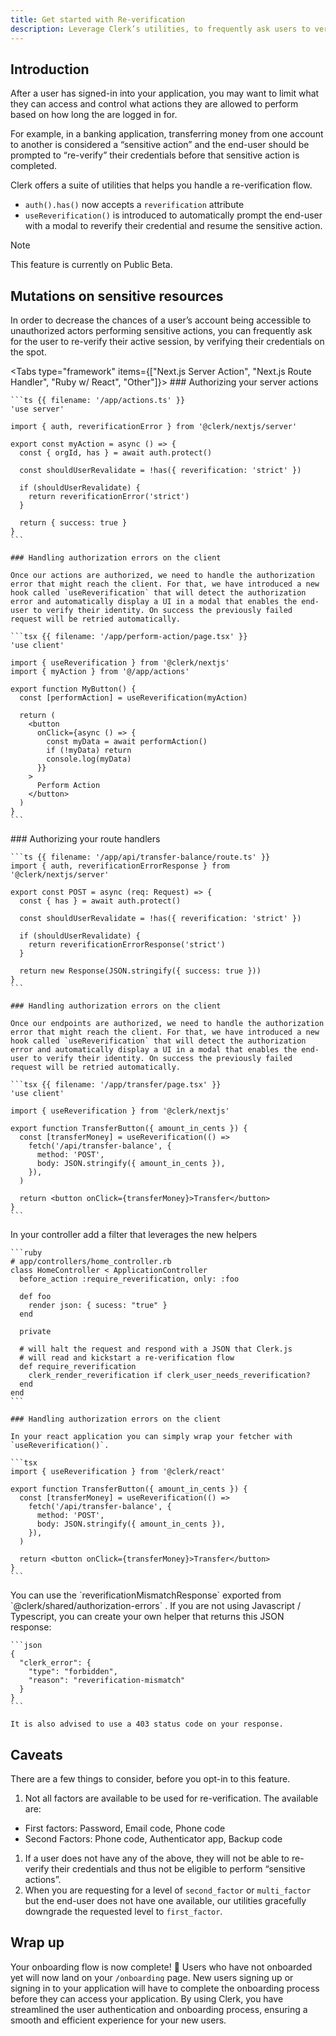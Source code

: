 ```yaml
---
title: Get started with Re-verification
description: Leverage Clerk’s utilities, to frequently ask users to verify their identity before sensitive actions are performed.
---
```


## Introduction

After a user has signed-in into your application, you may want to limit what they can access and control what actions they are allowed to perform based on how long the are logged in for.

For example, in a banking application, transferring money from one account to another is considered a “sensitive action” and the end-user should be prompted to “re-verify” their credentials before that sensitive action is completed.

Clerk offers a suite of utilities that helps you handle a re-verification flow.

- `auth().has()` now accepts a `reverification` attribute
- `useReverification()` is introduced to automatically prompt the end-user with a modal to reverify their credential and resume the sensitive action.

> [!NOTE]
> This feature is currently on Public Beta.

## Mutations on sensitive resources

In order to decrease the chances of a user’s account being accessible to unauthorized actors performing sensitive actions, you can frequently ask for the user to re-verify their active session, by verifying their credentials on the spot.

<Tabs type="framework" items={["Next.js Server Action", "Next.js Route Handler", "Ruby w/ React", "Other"]}>
  <Tab>
    ### Authorizing your server actions

    ```ts {{ filename: '/app/actions.ts' }}
    'use server'

    import { auth, reverificationError } from '@clerk/nextjs/server'

    export const myAction = async () => {
      const { orgId, has } = await auth.protect()

      const shouldUserRevalidate = !has({ reverification: 'strict' })

      if (shouldUserRevalidate) {
        return reverificationError('strict')
      }

      return { success: true }
    }
    ```

    ### Handling authorization errors on the client

    Once our actions are authorized, we need to handle the authorization error that might reach the client. For that, we have introduced a new hook called `useReverification` that will detect the authorization error and automatically display a UI in a modal that enables the end-user to verify their identity. On success the previously failed request will be retried automatically.

    ```tsx {{ filename: '/app/perform-action/page.tsx' }}
    'use client'

    import { useReverification } from '@clerk/nextjs'
    import { myAction } from '@/app/actions'

    export function MyButton() {
      const [performAction] = useReverification(myAction)

      return (
        <button
          onClick={async () => {
            const myData = await performAction()
            if (!myData) return
            console.log(myData)
          }}
        >
          Perform Action
        </button>
      )
    }
    ```
  </Tab>

  <Tab>
    ### Authorizing your route handlers

    ```ts {{ filename: '/app/api/transfer-balance/route.ts' }}
    import { auth, reverificationErrorResponse } from '@clerk/nextjs/server'

    export const POST = async (req: Request) => {
      const { has } = await auth.protect()

      const shouldUserRevalidate = !has({ reverification: 'strict' })

      if (shouldUserRevalidate) {
        return reverificationErrorResponse('strict')
      }

      return new Response(JSON.stringify({ success: true }))
    }
    ```

    ### Handling authorization errors on the client

    Once our endpoints are authorized, we need to handle the authorization error that might reach the client. For that, we have introduced a new hook called `useReverification` that will detect the authorization error and automatically display a UI in a modal that enables the end-user to verify their identity. On success the previously failed request will be retried automatically.

    ```tsx {{ filename: '/app/transfer/page.tsx' }}
    'use client'

    import { useReverification } from '@clerk/nextjs'

    export function TransferButton({ amount_in_cents }) {
      const [transferMoney] = useReverification(() =>
        fetch('/api/transfer-balance', {
          method: 'POST',
          body: JSON.stringify({ amount_in_cents }),
        }),
      )

      return <button onClick={transferMoney}>Transfer</button>
    }
    ```
  </Tab>

  <Tab>
    In your controller add a filter that leverages the new helpers

    ```ruby
    # app/controllers/home_controller.rb
    class HomeController < ApplicationController
      before_action :require_reverification, only: :foo

      def foo
        render json: { sucess: "true" }
      end

      private
      
      # will halt the request and respond with a JSON that Clerk.js
      # will read and kickstart a re-verification flow 
      def require_reverification
        clerk_render_reverification if clerk_user_needs_reverification?
      end
    end
    ```

    ### Handling authorization errors on the client

    In your react application you can simply wrap your fetcher with `useReverification()`.

    ```tsx
    import { useReverification } from '@clerk/react'

    export function TransferButton({ amount_in_cents }) {
      const [transferMoney] = useReverification(() =>
        fetch('/api/transfer-balance', {
          method: 'POST',
          body: JSON.stringify({ amount_in_cents }),
        }),
      )

      return <button onClick={transferMoney}>Transfer</button>
    }
    ```
  </Tab>

  <Tab>
    You can use the `reverificationMismatchResponse` exported from `@clerk/shared/authorization-errors` . If you are not using Javascript / Typescript, you can create your own helper that returns this JSON response:

    ```json
    {
      "clerk_error": {
        "type": "forbidden",
        "reason": "reverification-mismatch"
      }
    }
    ```

    It is also advised to use a 403 status code on your response.
  </Tab>
</Tabs>

## Caveats

There are a few things to consider, before you opt-in to this feature.

1. Not all factors are available to be used for re-verification. The available are:

- First factors: Password, Email code, Phone code
- Second Factors: Phone code, Authenticator app, Backup code

1. If a user does not have any of the above, they will not be able to re-verify their credentials and thus not be eligible to perform “sensitive actions”.
1. When you are requesting for a level of `second_factor` or `multi_factor` but the end-user does not have one available, our utilities gracefully downgrade the requested level to `first_factor`.

## Wrap up

Your onboarding flow is now complete! 🎉 Users who have not onboarded yet will now land on your `/onboarding` page. New users signing up or signing in to your application will have to complete the onboarding process before they can access your application. By using Clerk, you have streamlined the user authentication and onboarding process, ensuring a smooth and efficient experience for your new users.
